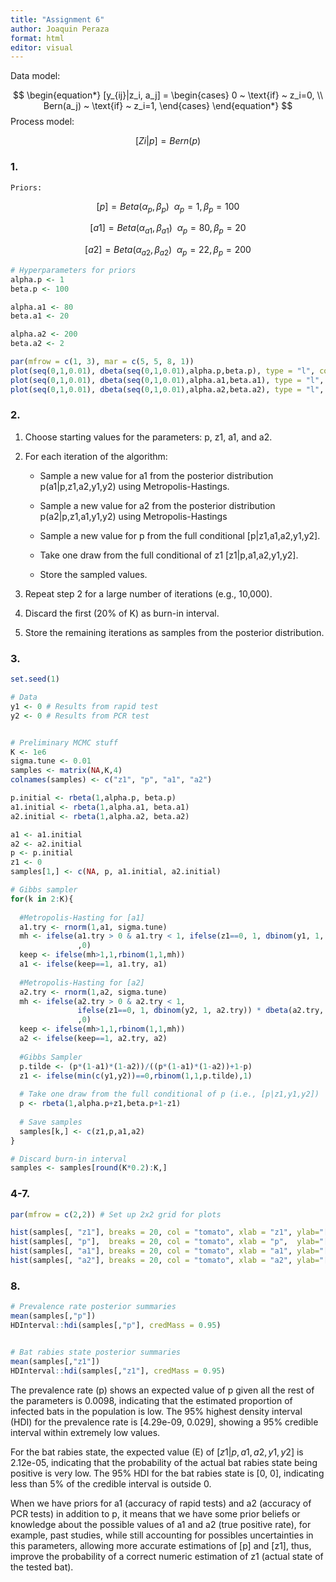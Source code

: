 ```yaml
---
title: "Assignment 6"
author: Joaquin Peraza
format: html
editor: visual
---
```


Data model:

$$
\begin{equation*}
[y_{ij}|z_i, a_j]
 = 
\begin{cases}
0 ~ \text{if} ~ z_i=0, \\
Bern(a_j) ~ \text{if} ~ z_i=1,
\end{cases}
\end{equation*}
$$ Process model:

$$[Zi|p] = Bern(p)$$

### 1.

    Priors:

$$[p]=Beta(\alpha_p, \beta_p) ~~ \alpha_p=1, \beta_p=100$$

$$[a1]=Beta(\alpha_{a1}, \beta_{a1}) ~~ \alpha_p=80, \beta_p=20$$

$$[a2]=Beta(\alpha_{a2}, \beta_{a2}) ~~ \alpha_p=22, \beta_p=200$$

```r

# Hyperparameters for priors
alpha.p <- 1
beta.p <- 100

alpha.a1 <- 80
beta.a1 <- 20

alpha.a2 <- 200
beta.a2 <- 2

par(mfrow = c(1, 3), mar = c(5, 5, 8, 1))
plot(seq(0,1,0.01), dbeta(seq(0,1,0.01),alpha.p,beta.p), type = "l", col = "navy", xlab = "p", ylab = "[p]")
plot(seq(0,1,0.01), dbeta(seq(0,1,0.01),alpha.a1,beta.a1), type = "l", col = "navy", xlab = "a1", ylab = "[a1]")
plot(seq(0,1,0.01), dbeta(seq(0,1,0.01),alpha.a2,beta.a2), type = "l", col = "navy", xlab = "a2", ylab = "[a2]")
```

### 2.

1.  Choose starting values for the parameters: p, z1, a1, and a2.

2.  For each iteration of the algorithm:

    -   Sample a new value for a1 from the posterior distribution p(a1\|p,z1,a2,y1,y2) using Metropolis-Hastings.

    -   Sample a new value for a2 from the posterior distribution p(a2\|p,z1,a1,y1,y2) using Metropolis-Hastings

    -   Sample a new value for p from the full conditional \[p\|z1,a1,a2,y1,y2\].

    -   Take one draw from the full conditional of z1 \[z1\|p,a1,a2,y1,y2\].

    -   Store the sampled values.

3.  Repeat step 2 for a large number of iterations (e.g., 10,000).

4.  Discard the first (20% of K) as burn-in interval.

5.  Store the remaining iterations as samples from the posterior distribution.

### 3.

```r
set.seed(1)

# Data
y1 <- 0 # Results from rapid test
y2 <- 0 # Results from PCR test


# Preliminary MCMC stuff
K <- 1e6
sigma.tune <- 0.01
samples <- matrix(NA,K,4)
colnames(samples) <- c("z1", "p", "a1", "a2")

p.initial <- rbeta(1,alpha.p, beta.p)
a1.initial <- rbeta(1,alpha.a1, beta.a1)
a2.initial <- rbeta(1,alpha.a2, beta.a2)

a1 <- a1.initial
a2 <- a2.initial
p <- p.initial
z1 <- 0
samples[1,] <- c(NA, p, a1.initial, a2.initial)

# Gibbs sampler
for(k in 2:K){
  
  #Metropolis-Hasting for [a1]
  a1.try <- rnorm(1,a1, sigma.tune)
  mh <- ifelse(a1.try > 0 & a1.try < 1, ifelse(z1==0, 1, dbinom(y1, 1, a1.try))*dbeta(a1.try, alpha.a1, beta.a1) / ifelse(z1==0, 1, dbinom(y1, 1, a1))*dbeta(a1, alpha.a1, beta.a1)
               ,0)
  keep <- ifelse(mh>1,1,rbinom(1,1,mh))
  a1 <- ifelse(keep==1, a1.try, a1)
  
  #Metropolis-Hasting for [a2]
  a2.try <- rnorm(1,a2, sigma.tune)
  mh <- ifelse(a2.try > 0 & a2.try < 1, 
               ifelse(z1==0, 1, dbinom(y2, 1, a2.try)) * dbeta(a2.try, alpha.a2, beta.a2) / ifelse(z1==0, 1, dbinom(y2, 1, a2)) * dbeta(a2, alpha.a2, beta.a2)
               ,0)
  keep <- ifelse(mh>1,1,rbinom(1,1,mh))
  a2 <- ifelse(keep==1, a2.try, a2)
  
  #Gibbs Sampler
  p.tilde <- (p*(1-a1)*(1-a2))/((p*(1-a1)*(1-a2))+1-p)
  z1 <- ifelse(min(c(y1,y2))==0,rbinom(1,1,p.tilde),1)
  
  # Take one draw from the full conditional of p (i.e., [p|z1,y1,y2])
  p <- rbeta(1,alpha.p+z1,beta.p+1-z1)
  
  # Save samples
  samples[k,] <- c(z1,p,a1,a2)
}

# Discard burn-in interval
samples <- samples[round(K*0.2):K,]
```

### 4-7.

```r
par(mfrow = c(2,2)) # Set up 2x2 grid for plots

hist(samples[, "z1"], breaks = 20, col = "tomato", xlab = "z1", ylab="[z1]", freq = FALSE, main="")
hist(samples[, "p"],  breaks = 20, col = "tomato", xlab = "p",  ylab="[p]",  freq = FALSE, main="")
hist(samples[, "a1"], breaks = 20, col = "tomato", xlab = "a1", ylab="[a1]", freq = FALSE, main="")
hist(samples[, "a2"], breaks = 20, col = "tomato", xlab = "a2", ylab="[a2]", freq = FALSE, main="")

```

### 8.

```r
# Prevalence rate posterior summaries
mean(samples[,"p"])
HDInterval::hdi(samples[,"p"], credMass = 0.95)


# Bat rabies state posterior summaries
mean(samples[,"z1"])
HDInterval::hdi(samples[,"z1"], credMass = 0.95)
```

The prevalence rate (p) shows an expected value of p given all the rest of the parameters is 0.0098, indicating that the estimated proportion of infected bats in the population is low. The 95% highest density interval (HDI) for the prevalence rate is \[4.29e-09, 0.029\], showing a 95% credible interval within extremely low values.

For the bat rabies state, the expected value (E) of $[z1|p,a1,a2,y1,y2]$ is 2.12e-05, indicating that the probability of the actual bat rabies state being positive is very low. The 95% HDI for the bat rabies state is \[0, 0\], indicating less than 5% of the credible interval is outside 0.

When we have priors for a1 (accuracy of rapid tests) and a2 (accuracy of PCR tests) in addition to p, it means that we have some prior beliefs or knowledge about the possible values of a1 and a2 (true positive rate), for example, past studies, while still accounting for possibles uncertainties in this parameters, allowing more accurate estimations of \[p\] and \[z1\], thus, improve the probability of a correct numeric estimation of z1 (actual state of the tested bat).
